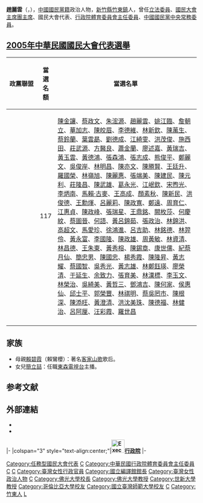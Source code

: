 {{Infobox_officeholder
| name            = 趙麗雲<br>Nancy Chao
| image           = 2007TaiwanSportsEliteAwards NancyChao.jpg
| office          = {{ROC}}第11－12屆[[考試院|考試委員]]
| term_start      = 2012年5月1日
| term_end        = 2020年8月31日
| 1blankname      = 考試院院長 
| 1namedata       = [[關中_(中華民國)|關中]]<br>[[伍錦霖|伍錦霖]]
| office1         = {{ROC}}第7屆[[立法委員|立法委員]]
| term_start1     = 2008年2月1日
| term_end1       = 2012年1月31日
| constituency1   = [[全國不分區及僑居國外國民選區|全國不分區及僑居國外國民選區]]
| office2         = {{ROC}}[[教育部體育署|行政院體育委員會]]第1任主任委員
| term_start2     = 1998年2月5日
| term_end2       = 2000年5月19日
| successor2      = [[許義雄|許義雄]]
| office3         = {{ROC}}第3－4屆[[國民大會|國民大會]]代表
| term_start3     = 1996年5月20日
| term_end3       = 2005年6月15日
| sex = 女
| nationality = {{ROC}}
| date of birth = {{birth date and age|1952|8|8}}
| party = {{Kmt}}
| place of birth = {{ROC|臺灣省}}[[新竹縣|新竹縣]][[竹東鎮|竹東鎮]]
| parents = [[賴碧霞|賴碧霞]]（母）
| spouse = 簡豐文
| children = [[簡立喆|簡立喆]]（女兒）
| educate = 
* [[美國|美國]][[哥倫比亞大學|哥倫比亞大學]]教育博士（1987年）
* [[國立台灣師範大學|國立台灣師範大學]]教育學碩士（1977年）
* [[國立台灣師範大學|國立台灣師範大學]]體育學士（1975年）
* [[洛桑管理學院|洛桑管理學院]]行銷班結業
* [[國立政治大學|國立政治大學]]行政管理研究班第39期結業
* [[行政院|行政院]]國家建設研究班第3期結業
* [[中華民國|中華民國]][[公務人員高等考試|公務人員高等考試]]及格（1977年）
| past = 
* [[國際佛光會中華總會|國際佛光會中華總會]]監事長
* [[國際佛光會|國際佛光會]]檀講師
* [[教育部體育司|教育部體育司]]司長
* [[台灣時報|台灣時報]]總主筆
* [[行政院體育委員會|行政院體育委員會]]主任委員
* [[國立編譯館|國立編譯館]]館長
* [[台灣師範大學|台灣師範大學]]副教授
* [[世新大學|世新大學]]副教授
* [[中國國民黨中央常務委員|中國國民黨中央常務委員]]
* [[佛光大學|佛光大學]]校長
* [[中國科技大學_(台灣)|中國科技大學]]副教授兼講座教授
* 考試院考試委員
*立法院（第七屆）委員<br><span style="color: blue;">（2008年2月1日－2012年1月31日）</span>
* 國民大會代表兼主席團主席（2005年）
* 國家政策研究基金會教育文化組政策委員兼副召集人（2000年－）
* 教育部科員、專員、科長、視察、專門委員、副司長、司長（1978年－1991年）
* 中國人事行政學會常務理事
* 財團法人哥倫比亞大學同學會文教基金會副董事長
* 國立編譯館館長
* 教育部司長
}}
'''趙麗雲'''（{{lang-en|Nancy Chao}}，{{bd|1952年|8月8日|catIdx=C趙}}），[[中國國民黨籍|中國國民黨籍]]政治人物，[[新竹縣|新竹縣]][[竹東鎮|竹東鎮]]人，曾任[[立法委員|立法委員]]、[[國民大會|國民大會主席團主席]]、國民大會代表、[[行政院體育委員會|行政院體育委員會主任委員]]、[[中國國民黨中央常務委員|中國國民黨中央常務委員]]。

==[[2005年中華民國國民大會代表選舉|2005年中華民國國民大會代表選舉]]==
{|class=wikitable
|-
!style="width:16%"|政黨聯盟!!style="width:8%"|當選名額!!當選名單
|- 
|valign=top|{{kmt}}||valign=top align="center"|117||[[陳金讓|陳金讓]]、[[蔡政文|蔡政文]]、[[朱浤源|朱浤源]]、[[趙麗雲|趙麗雲]]、[[姚江臨|姚江臨]]、[[詹朝立|詹朝立]]、[[華加志|華加志]]、[[陳皎眉|陳皎眉]]、[[李德維|李德維]]、[[林新欽|林新欽]]、[[陳萬生|陳萬生]]、[[蔡鈴蘭|蔡鈴蘭]]、[[葉雲勗|葉雲勗]]、[[劉德成|劉德成]]、[[江綺雯|江綺雯]]、[[洪茂俊|洪茂俊]]、[[施西田|施西田]]、[[莊武源|莊武源]]、[[方醫良|方醫良]]、[[蕭金蘭|蕭金蘭]]、[[廖述嘉|廖述嘉]]、[[黃瑞吉|黃瑞吉]]、[[黃玉雲|黃玉雲]]、[[黃德鴻|黃德鴻]]、[[張森鴻|張森鴻]]、[[張志成|張志成]]、[[熊俊平|熊俊平]]、[[鄭麗文|鄭麗文]]、[[吳俊岸|吳俊岸]]、[[林明昌|林明昌]]、[[陳亦文|陳亦文]]、[[陳勝賢|陳勝賢]]、[[王廷升|王廷升]]、[[羅國榮|羅國榮]]、[[林嶺旭|林嶺旭]]、[[陳麗惠|陳麗惠]]、[[張端美|張端美]]、[[陳建民|陳建民]]、[[陳元利|陳元利]]、[[莊隆昌|莊隆昌]]、[[陳武雄|陳武雄]]、[[葛永光|葛永光]]、[[江岷欽|江岷欽]]、[[宋煦光|宋煦光]]、[[李炳南_(台灣)|李炳南]]、[[馬賴‧古麥|馬賴‧古麥]]、[[王高成|王高成]]、[[顏素秋|顏素秋]]、[[陳新民_(1955年)|陳新民]]、[[洪俊德|洪俊德]]、[[王勳煇|王勳煇]]、[[呂麗莉|呂麗莉]]、[[陳政寬|陳政寬]]、[[鄭遠|鄭遠]]、[[周育仁|周育仁]]、[[江惠貞|江惠貞]]、[[陳政峰|陳政峰]]、[[張瑞星|張瑞星]]、[[王鼎銘|王鼎銘]]、[[闕枚莎|闕枚莎]]、[[何慶紋|何慶紋]]、[[蔡圖晉|蔡圖晉]]、[[何語|何語]]、[[黃呂錦茹|黃呂錦茹]]、[[張政治|張政治]]、[[林錦洪|林錦洪]]、[[高超文|高超文]]、[[馬愛珍|馬愛珍]]、[[徐鴻進|徐鴻進]]、[[呂吉助|呂吉助]]、[[林銘德|林銘德]]、[[林羿伶|林羿伶]]、[[黃永富|黃永富]]、[[李國隆|李國隆]]、[[陳政雄|陳政雄]]、[[周黃敏|周黃敏]]、[[林資清|林資清]]、[[林昌德|林昌德]]、[[王朱東|王朱東]]、[[黃秀榕|黃秀榕]]、[[陳錫章|陳錫章]]、[[康世儒|康世儒]]、[[紀蔡月仙|紀蔡月仙]]、[[簡忠男|簡忠男]]、[[陳國忠|陳國忠]]、[[楊秀霞|楊秀霞]]、[[陳隆昇|陳隆昇]]、[[黃志耀|黃志耀]]、[[蔡國智|蔡國智]]、[[吳秀光|吳秀光]]、[[黃志雄|黃志雄]]、[[林鄭鈺瑛|林鄭鈺瑛]]、[[廖榮清|廖榮清]]、[[于延生|于延生]]、[[余致力|余致力]]、[[張育美|張育美]]、[[林漢標|林漢標]]、[[李玉文|李玉文]]、[[林榮治|林榮治]]、[[吳綺美|吳綺美]]、[[黃哲三|黃哲三]]、[[鄧鴻吉|鄧鴻吉]]、[[陳何家|陳何家]]、[[侯惠仙|侯惠仙]]、[[邱士平|邱士平]]、[[郭榮豐|郭榮豐]]、[[林祺明|林祺明]]、[[蔡吳罔市|蔡吳罔市]]、[[陳根深|陳根深]]、[[陳添旺|陳添旺]]、[[黃澄清|黃澄清]]、[[洪沈美珠|洪沈美珠]]、[[陳德福|陳德福]]、[[林健治|林健治]]、[[呂阿厘|呂阿厘]]、[[汪彩霞|汪彩霞]]、[[羅世昌|羅世昌]]
|- 
|}

==家族==
*母親[[賴碧霞|賴碧霞]]（賴鸞櫻）：著名[[客家山歌|客家山歌]]歌后。
*女兒[[簡立喆|簡立喆]]：任職[[東森電視台|東森電視台]]主播。

== 参考文献 ==
{{Reflist}}

== 外部連結 ==
* {{cite news |title=國大代表-趙麗雲 |url=http://www.na.gov.tw/ch/repre/RepreView7ec9.html?lgno=00181&stage=4 |accessdate=2016-06-24 |archive-date=2016-08-12 |archive-url=https://web.archive.org/web/20160812071940/http://www.na.gov.tw/ch/repre/RepreView7ec9.html?lgno=00181&stage=4 |dead-url=no }}
* {{cite news |title = 考試院全球資訊網-趙麗雲女士 |url = http://www.exam.gov.tw/cp.asp?xItem=15905&ctNode=707 |accessdate = 2016-06-24 |archive-date = 2016-04-01 |archive-url = https://web.archive.org/web/20160401214216/http://www.exam.gov.tw/cp.asp?xItem=15905&ctNode=707 |dead-url = no }}

{{start box}}
{{s-gov|roc}}
|-
|colspan="3" style="text-align:center;"|'''[[File:Executive_Yuan,ROC_LOGO.svg|35px]][[行政院|行政院]]'''
|-
{{s-none|首任}}
{{s-title|[[行政院體育委員會|行政院體育委員會]]主任委員<br><small>第一任<br>1997年7月1日－2000年5月20日}}
{{s-after|[[許義雄|許義雄]]}}
{{end box}}
{{中華民國第七屆立法委員}}
{{任務型國民大會代表}}
{{Authority control}}

{{DEFAULTSORT:Chao趙}}
[[Category:任務型國民大會代表|Category:任務型國民大會代表]]
[[Category:第七屆立法院立法委員|C]]
[[Category:中華民國行政院體育委員會主任委員|Category:中華民國行政院體育委員會主任委員]]
[[Category:第11屆中華民國考試委員|C]]
[[Category:第12屆中華民國考試委員|C]]
[[Category:臺灣女性行政官員|Category:臺灣女性行政官員]]
[[Category:國立編譯館館長|Category:國立編譯館館長]]
[[Category:臺灣女性政治人物|Category:臺灣女性政治人物]]
[[Category:中國國民黨女黨員|C]]
[[Category:佛光大學校長|Category:佛光大學校長]]
[[Category:佛光大學教授|Category:佛光大學教授]]
[[Category:世新大學教授|Category:世新大學教授]]
[[Category:哥倫比亞大學校友|Category:哥倫比亞大學校友]]
[[Category:國立臺灣師範大學校友|Category:國立臺灣師範大學校友]]
[[Category:客家裔臺灣人|C]]
[[Category:竹東人|Category:竹東人]]
[[Category:趙姓|L]]